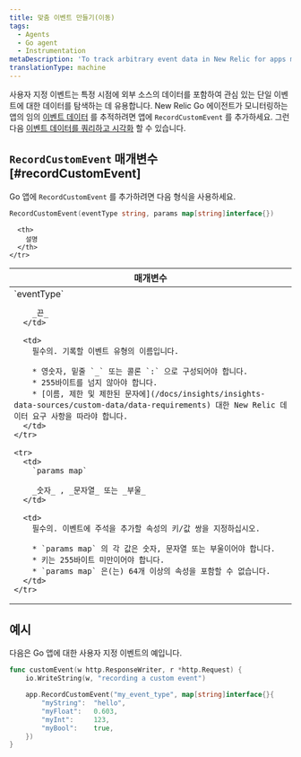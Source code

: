 ```yaml
---
title: 맞춤 이벤트 만들기(이동)
tags:
  - Agents
  - Go agent
  - Instrumentation
metaDescription: 'To track arbitrary event data in New Relic for apps monitored by your New Relic Go agent, use RecordCustomEvent.'
translationType: machine
---
```


사용자 지정 이벤트는 특정 시점에 외부 소스의 데이터를 포함하여 관심 있는 단일 이벤트에 대한 데이터를 탐색하는 데 유용합니다. New Relic Go 에이전트가 모니터링하는 앱의 임의 [이벤트 데이터](/docs/data-analysis/metrics/analyze-your-metrics/data-collection-metric-timeslice-event-data#event-data) 를 추적하려면 앱에 `RecordCustomEvent` 를 추가하세요. 그런 다음 [이벤트 데이터를 쿼리하고 시각화](/docs/query-your-data) 할 수 있습니다.

## `RecordCustomEvent` 매개변수 [#recordCustomEvent]

Go 앱에 `RecordCustomEvent` 를 추가하려면 다음 형식을 사용하세요.

```go
RecordCustomEvent(eventType string, params map[string]interface{})
```

<table>
  <thead>
    <tr>
      <th width="25%">
        매개변수
      </th>

      <th>
        설명
      </th>
    </tr>
  </thead>

  <tbody>
    <tr>
      <td>
        `eventType`

        _끈_
      </td>

      <td>
        필수의. 기록할 이벤트 유형의 이름입니다.

        * 영숫자, 밑줄 `_` 또는 콜론 `:` 으로 구성되어야 합니다.
        * 255바이트를 넘지 않아야 합니다.
        * [이름, 제한 및 제한된 문자에](/docs/insights/insights-data-sources/custom-data/data-requirements) 대한 New Relic 데이터 요구 사항을 따라야 합니다.
      </td>
    </tr>

    <tr>
      <td>
        `params map`

        _숫자_ , _문자열_ 또는 _부울_
      </td>

      <td>
        필수의. 이벤트에 주석을 추가할 속성의 키/값 쌍을 지정하십시오.

        * `params map` 의 각 값은 숫자, 문자열 또는 부울이어야 합니다.
        * 키는 255바이트 미만이어야 합니다.
        * `params map` 은(는) 64개 이상의 속성을 포함할 수 없습니다.
      </td>
    </tr>
  </tbody>
</table>

## 예시

다음은 Go 앱에 대한 사용자 지정 이벤트의 예입니다.

```go
func customEvent(w http.ResponseWriter, r *http.Request) {
    io.WriteString(w, "recording a custom event")

    app.RecordCustomEvent("my_event_type", map[string]interface{}{
        "myString":  "hello",
        "myFloat":   0.603,
        "myInt":     123,
        "myBool":    true,
    })
}
```